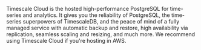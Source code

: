 Timescale Cloud is the hosted high-performance PostgreSQL for time-series and
analytics. It gives you the reliability of PostgreSQL, the time-series
superpowers of TimescaleDB, and the peace of mind of a fully managed service
with automatic backup and restore, high availability via replication, seamless
scaling and resizing, and much more. We recommend using Timescale Cloud if
you're hosting in AWS.
